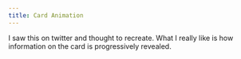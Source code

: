 ```yaml
---
title: Card Animation
---
```


I saw this on twitter and thought to recreate. What I really like is how information on the card is progressively revealed.


<br/>

<CraftContainer>
  <CardAnimation/>
</CraftContainer>
